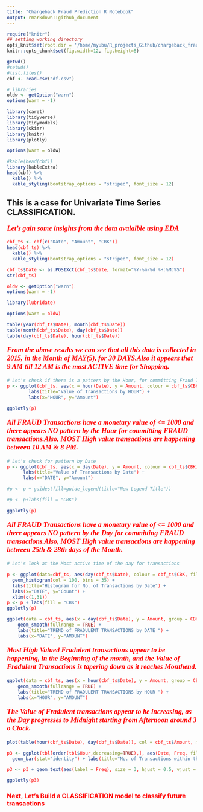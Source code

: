 ```yaml
---
title: "Chargeback Fraud Prediction R Notebook"
output: rmarkdown::github_document
---
```


```r
require("knitr")
## setting working directory
opts_knit$set(root.dir = '/home/myubu/R_projects_Github/chargeback_fraud_prediction')
knitr::opts_chunk$set(fig.width=12, fig.height=8)  
```

```r
getwd()
#setwd()
#list.files()
cbf <- read.csv("df.csv")
```
```r
# libraries
oldw <- getOption("warn")
options(warn = -1)

library(caret)
library(tidyverse)
library(tidymodels)
library(skimr)
library(knitr)
library(plotly)

options(warn = oldw)
```

```r
#kable(head(cbf))
library(kableExtra)
head(cbf) %>%
  kable() %>%
  kable_styling(bootstrap_options = "striped", font_size = 12)
```
## This is a case for Univariate Time Series CLASSIFICATION.

<span style="color:red"><p style="font-family: times, serif; font-size:14pt; font-style:italic">**Let's gain some insights from the data avaialble using EDA** </p></span>
 
```r
cbf_ts <- cbf[c("Date", "Amount", "CBK")]
head(cbf_ts) %>%
  kable() %>%
  kable_styling(bootstrap_options = "striped", font_size = 12)
```
 ```r
cbf_ts$Date <- as.POSIXct(cbf_ts$Date, format="%Y-%m-%d %H:%M:%S")
str(cbf_ts)
```

```r
oldw <- getOption("warn")
options(warn = -1)

library(lubridate)

options(warn = oldw)

table(year(cbf_ts$Date), month(cbf_ts$Date))
table(month(cbf_ts$Date), day(cbf_ts$Date))
table(day(cbf_ts$Date), hour(cbf_ts$Date))
```

<span style="color:red"><p style="font-family: times, serif; font-size:14pt; font-style:italic">**From the above results we can see that all this data is collected in 2015, in the Month of MAY(5), for 30 DAYS.Also it appears that 9 AM till 12 AM is the most ACTIVE time for Shopping.**</p></span>

```r
# Let's check if there is a pattern by the Hour, for committing Fraud Transactions
p <- ggplot(cbf_ts, aes(x = hour(Date), y = Amount, colour = cbf_ts$CBK)) + geom_point() +
        labs(title="Value of Transactions by HOUR") +
        labs(x="HOUR", y="Amount") 

ggplotly(p)
```

<span style="color:red"><p style="font-family: times, serif; font-size:14pt; font-style:italic">**All FRAUD Transactions have a monetary value of <= 1000 and there appears NO pattern by the Hour for committing FRAUD transactions.Also, MOST High value transactions are happening between 10 AM & 8 PM.**</p></span>

```r
# Let's check for pattern by Date
p <- ggplot(cbf_ts, aes(x = day(Date), y = Amount, colour = cbf_ts$CBK)) + geom_point() + 
      labs(title="Value of Transactions by Date") +
      labs(x="DATE", y="Amount") 

#p <- p + guides(fill=guide_legend(title="New Legend Title"))

#p <- p+labs(fill = "CBK")

ggplotly(p)
```
<span style="color:red"><p style="font-family: times, serif; font-size:14pt; font-style:italic">**All FRAUD Transactions have a monetary value of <= 1000 and there appears NO pattern by the Day for committing FRAUD transactions.Also, MOST High value transactions are happening between 25th & 28th days of the Month.**</p></span>

```r
# Let's look at the Most active time of the day for transactions

p <- ggplot(data=cbf_ts, aes(day(cbf_ts$Date), colour = cbf_ts$CBK, fill = cbf_ts$CBK)) + 
  geom_histogram(col = 100, bins = 35) +
  labs(title="Histogram for No. of Transactions by Date") +
  labs(x="DATE", y="Count") + 
  xlim(c(1,31))
p <- p + labs(fill = "CBK") 
ggplotly(p)
```

```r
ggplot(data = cbf_ts, aes(x = day(cbf_ts$Date), y = Amount, group = CBK, colour = CBK)) +
    geom_smooth(fullrange = TRUE) +
    labs(title="TREND of FRADULENT TRANSACTIONS by DATE ") +
    labs(x="DATE", y="AMOUNT")
```
<span style="color:red"><p style="font-family: times, serif; font-size:14pt; font-style:italic">**Most High Valued Fradulent transactions appear to be happening, in the Beginning of the month, and the Value of Fradulent Transactions is tapering down as it reaches Monthend. **</p></span>

```r
ggplot(data = cbf_ts, aes(x = hour(cbf_ts$Date), y = Amount, group = CBK, colour = CBK)) +
    geom_smooth(fullrange = TRUE) +
    labs(title="TREND of FRADULENT TRANSACTIONS by HOUR ") +
    labs(x="HOUR", y="AMOUNT")
```
<span style="color:red"><p style="font-family: times, serif; font-size:14pt; font-style:italic; colour: red"> **The Value of Fradulent transactions appear to be increasing, as the Day progresses to Midnight starting from Afternoon around 3 o Clock.** </p></span>

```r
plot(table(hour(cbf_ts$Date), day(cbf_ts$Date)), col = cbf_ts$Amount, main = "Transaction by Hour & Date")

```

```r
p3 <- ggplot(tbl[order(tbl$Hour,decreasing=TRUE),], aes(Date, Freq, fill = Hour))+
  geom_bar(stat="identity") + labs(title="No. of Transactions within the Hour by DAY")

p3 <- p3 + geom_text(aes(label = Freq), size = 3, hjust = 0.5, vjust = 3, position = "stack") 

ggplotly(p3)

```

### Next, Let's Build a CLASSIFICATION model to classify future transactions